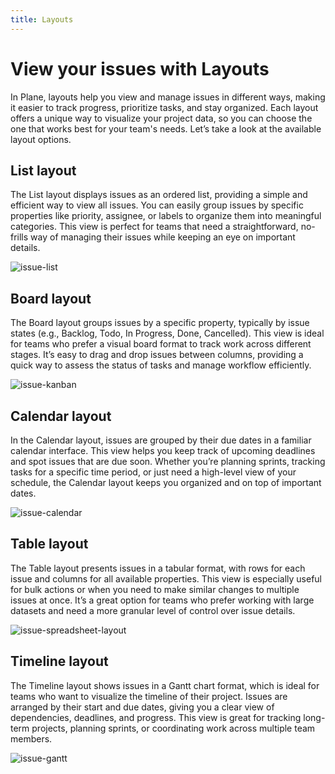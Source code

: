 ```yaml
---
title: Layouts
---
```


# View your issues with Layouts

In Plane, layouts help you view and manage issues in different ways, making it easier to track progress, prioritize tasks, and stay organized. Each layout offers a unique way to visualize your project data, so you can choose the one that works best for your team's needs. Let’s take a look at the available layout options.

## List layout

The List layout displays issues as an ordered list, providing a simple and efficient way to view all issues. You can easily group issues by specific properties like priority, assignee, or labels to organize them into meaningful categories. This view is perfect for teams that need a straightforward, no-frills way of managing their issues while keeping an eye on important details.

![issue-list](https://media.docs.plane.so/issues/issue-list-layout.webp#center)

## Board layout

The Board layout groups issues by a specific property, typically by issue states (e.g., Backlog, Todo, In Progress, Done, Cancelled). This view is ideal for teams who prefer a visual board format to track work across different stages. It’s easy to drag and drop issues between columns, providing a quick way to assess the status of tasks and manage workflow efficiently.

![issue-kanban](https://media.docs.plane.so/issues/issue-kanban-layout.webp#center)

## Calendar layout
In the Calendar layout, issues are grouped by their due dates in a familiar calendar interface. This view helps you keep track of upcoming deadlines and spot issues that are due soon. Whether you’re planning sprints, tracking tasks for a specific time period, or just need a high-level view of your schedule, the Calendar layout keeps you organized and on top of important dates.

![issue-calendar](https://media.docs.plane.so/issues/issue-calendar-layout.webp#center)

## Table layout
The Table layout presents issues in a tabular format, with rows for each issue and columns for all available properties. This view is especially useful for bulk actions or when you need to make similar changes to multiple issues at once. It’s a great option for teams who prefer working with large datasets and need a more granular level of control over issue details.

![issue-spreadsheet-layout](https://media.docs.plane.so/issues/issue-spreadsheet-layout.webp#center)

## Timeline layout
The Timeline layout shows issues in a Gantt chart format, which is ideal for teams who want to visualize the timeline of their project. Issues are arranged by their start and due dates, giving you a clear view of dependencies, deadlines, and progress. This view is great for tracking long-term projects, planning sprints, or coordinating work across multiple team members.

![issue-gantt](https://media.docs.plane.so/issues/issue-gantt-layout.webp#center)
